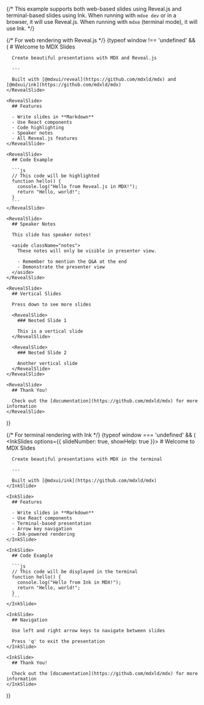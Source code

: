 
{/* 
  This example supports both web-based slides using Reveal.js and terminal-based slides using Ink.
  When running with `mdxe dev` or in a browser, it will use Reveal.js.
  When running with `mdxe` (terminal mode), it will use Ink.
*/}

{/* For web rendering with Reveal.js */}
{typeof window !== 'undefined' && (
  <RevealSlides>
    <RevealSlide>
      # Welcome to MDX Slides
      
      Create beautiful presentations with MDX and Reveal.js
      
      ---
      
      Built with [@mdxui/reveal](https://github.com/mdxld/mdx) and [@mdxui/ink](https://github.com/mdxld/mdx)
    </RevealSlide>

    <RevealSlide>
      ## Features
      
      - Write slides in **Markdown**
      - Use React components
      - Code highlighting
      - Speaker notes
      - All Reveal.js features
    </RevealSlide>

    <RevealSlide>
      ## Code Example
      
      ```js
      // This code will be highlighted
      function hello() {
        console.log("Hello from Reveal.js in MDX!");
        return "Hello, world!";
      }
      ```
    </RevealSlide>
    
    <RevealSlide>
      ## Speaker Notes
      
      This slide has speaker notes!
      
      <aside className="notes">
        These notes will only be visible in presenter view.
        
        - Remember to mention the Q&A at the end
        - Demonstrate the presenter view
      </aside>
    </RevealSlide>
    
    <RevealSlide>
      ## Vertical Slides
      
      Press down to see more slides
      
      <RevealSlide>
        ### Nested Slide 1
        
        This is a vertical slide
      </RevealSlide>
      
      <RevealSlide>
        ### Nested Slide 2
        
        Another vertical slide
      </RevealSlide>
    </RevealSlide>
    
    <RevealSlide>
      ## Thank You!
      
      Check out the [documentation](https://github.com/mdxld/mdx) for more information
    </RevealSlide>
  </RevealSlides>
)}

{/* For terminal rendering with Ink */}
{typeof window === 'undefined' && (
  <InkSlides options={{ slideNumber: true, showHelp: true }}>
    <InkSlide>
      # Welcome to MDX Slides
      
      Create beautiful presentations with MDX in the terminal
      
      ---
      
      Built with [@mdxui/ink](https://github.com/mdxld/mdx)
    </InkSlide>

    <InkSlide>
      ## Features
      
      - Write slides in **Markdown**
      - Use React components
      - Terminal-based presentation
      - Arrow key navigation
      - Ink-powered rendering
    </InkSlide>

    <InkSlide>
      ## Code Example
      
      ```js
      // This code will be displayed in the terminal
      function hello() {
        console.log("Hello from Ink in MDX!");
        return "Hello, world!";
      }
      ```
    </InkSlide>
    
    <InkSlide>
      ## Navigation
      
      Use left and right arrow keys to navigate between slides
      
      Press 'q' to exit the presentation
    </InkSlide>
    
    <InkSlide>
      ## Thank You!
      
      Check out the [documentation](https://github.com/mdxld/mdx) for more information
    </InkSlide>
  </InkSlides>
)}
